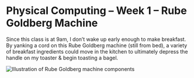 # Physical Computing – Week 1 – Rube Goldberg Machine

Since this class is at 9am, I don’t wake up early enough to make breakfast. By yanking a cord on this Rube Goldberg machine (still from bed), a variety of breakfast ingredients could move in the kitchen to ultimately depress the handle on my toaster & begin toasting a bagel.

![Illustration of Rube Goldberg machine components](https://cloud-qamrmdli6-lachlanjc.vercel.app/2022-09-01_image.png)
